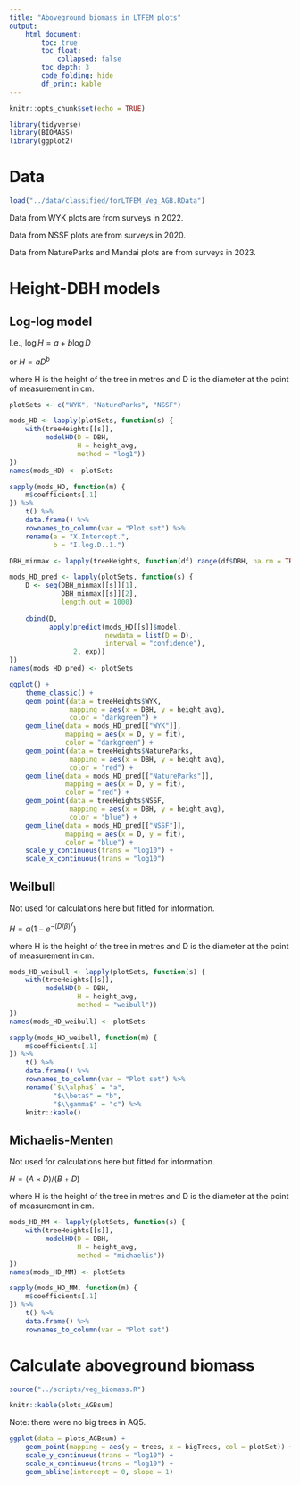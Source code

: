 ```yaml
---
title: "Aboveground biomass in LTFEM plots"
output:
    html_document:
        toc: true
        toc_float:
            collapsed: false
        toc_depth: 3
        code_folding: hide
        df_print: kable
---
```


```r
knitr::opts_chunk$set(echo = TRUE)

library(tidyverse)
library(BIOMASS)
library(ggplot2)
```

# Data

```r
load("../data/classified/forLTFEM_Veg_AGB.RData")
```

Data from WYK plots are from surveys in 2022.

Data from NSSF plots are from surveys in 2020.

Data from NatureParks and Mandai plots are from surveys in 2023.

# Height-DBH models {.tabset}

## Log-log model

I.e., $\log H = a + b \log D$

or $H = a D^b$

where H is the height of the tree in metres and D is the diameter at the point of measurement in cm.

```r
plotSets <- c("WYK", "NatureParks", "NSSF")

mods_HD <- lapply(plotSets, function(s) {
    with(treeHeights[[s]],
         modelHD(D = DBH,
                 H = height_avg,
                 method = "log1"))
})
names(mods_HD) <- plotSets
```

```r
sapply(mods_HD, function(m) {
    m$coefficients[,1]
}) %>%
    t() %>%
    data.frame() %>%
    rownames_to_column(var = "Plot set") %>%
    rename(a = "X.Intercept.",
           b = "I.log.D..1.")
```

```r
DBH_minmax <- lapply(treeHeights, function(df) range(df$DBH, na.rm = TRUE))

mods_HD_pred <- lapply(plotSets, function(s) {
    D <- seq(DBH_minmax[[s]][1],
             DBH_minmax[[s]][2],
             length.out = 1000)
    
    cbind(D,
          apply(predict(mods_HD[[s]]$model,
                        newdata = list(D = D),
                        interval = "confidence"),
                2, exp))
})
names(mods_HD_pred) <- plotSets

ggplot() +
    theme_classic() +
    geom_point(data = treeHeights$WYK,
               mapping = aes(x = DBH, y = height_avg),
               color = "darkgreen") +
    geom_line(data = mods_HD_pred[["WYK"]],
              mapping = aes(x = D, y = fit),
              color = "darkgreen") +
    geom_point(data = treeHeights$NatureParks,
               mapping = aes(x = DBH, y = height_avg),
               color = "red") +
    geom_line(data = mods_HD_pred[["NatureParks"]],
              mapping = aes(x = D, y = fit),
              color = "red") +
    geom_point(data = treeHeights$NSSF,
               mapping = aes(x = DBH, y = height_avg),
               color = "blue") +
    geom_line(data = mods_HD_pred[["NSSF"]],
              mapping = aes(x = D, y = fit),
              color = "blue") +
    scale_y_continuous(trans = "log10") +
    scale_x_continuous(trans = "log10")
```

## Weilbull

Not used for calculations here but fitted for information.

$H = \alpha (1 - e^{-(D/\beta)^\gamma})$

where H is the height of the tree in metres and D is the diameter at the point of measurement in cm.

```r
mods_HD_weibull <- lapply(plotSets, function(s) {
    with(treeHeights[[s]],
         modelHD(D = DBH,
                 H = height_avg,
                 method = "weibull"))
})
names(mods_HD_weibull) <- plotSets
```

```r
sapply(mods_HD_weibull, function(m) {
    m$coefficients[,1]
}) %>%
    t() %>%
    data.frame() %>%
    rownames_to_column(var = "Plot set") %>%
    rename(`$\\alpha$` = "a",
           "$\\beta$" = "b",
           "$\\gamma$" = "c") %>%
    knitr::kable()
```

## Michaelis-Menten

Not used for calculations here but fitted for information.

$H = (A \times D)/(B + D)$

where H is the height of the tree in metres and D is the diameter at the point of measurement in cm.

```r
mods_HD_MM <- lapply(plotSets, function(s) {
    with(treeHeights[[s]],
         modelHD(D = DBH,
                 H = height_avg,
                 method = "michaelis"))
})
names(mods_HD_MM) <- plotSets
```

```r
sapply(mods_HD_MM, function(m) {
    m$coefficients[,1]
}) %>%
    t() %>%
    data.frame() %>%
    rownames_to_column(var = "Plot set")
```

# Calculate aboveground biomass

```r
source("../scripts/veg_biomass.R")
```

```r
knitr::kable(plots_AGBsum)
```

Note: there were no big trees in AQ5.

```r
ggplot(data = plots_AGBsum) +
    geom_point(mapping = aes(y = trees, x = bigTrees, col = plotSet)) +
    scale_y_continuous(trans = "log10") +
    scale_x_continuous(trans = "log10") +
    geom_abline(intercept = 0, slope = 1)
```
